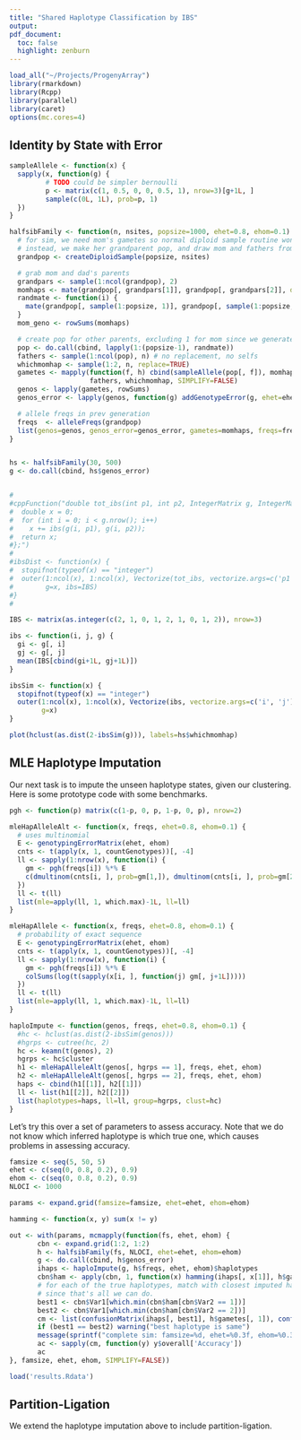 ```yaml
---
title: "Shared Haplotype Classification by IBS"
output:
pdf_document:
  toc: false
  highlight: zenburn
---
```


```r
load_all("~/Projects/ProgenyArray")
library(rmarkdown)
library(Rcpp)
library(parallel)
library(caret)
options(mc.cores=4)
```

## Identity by State with Error

```r

sampleAllele <- function(x) {
  sapply(x, function(g) {
         # TODO could be simpler bernoulli
         p <- matrix(c(1, 0.5, 0, 0, 0.5, 1), nrow=3)[g+1L, ]
         sample(c(0L, 1L), prob=p, 1)
  })
}

halfsibFamily <- function(n, nsites, popsize=1000, ehet=0.8, ehom=0.1) {
  # for sim, we need mom's gametes so normal diploid sample routine won't work
  # instead, we make her grandparent pop, and draw mom and fathers from that
  grandpop <- createDiploidSample(popsize, nsites)

  # grab mom and dad's parents
  grandpars <- sample(1:ncol(grandpop), 2)
  momhaps <- mate(grandpop[, grandpars[1]], grandpop[, grandpars[2]], dont_combine=TRUE)
  randmate <- function(i) {
    mate(grandpop[, sample(1:popsize, 1)], grandpop[, sample(1:popsize, 1)])
  }
  mom_geno <- rowSums(momhaps)

  # create pop for other parents, excluding 1 for mom since we generated her
  pop <- do.call(cbind, lapply(1:(popsize-1), randmate))
  fathers <- sample(1:ncol(pop), n) # no replacement, no selfs
  whichmomhap <- sample(1:2, n, replace=TRUE)
  gametes <- mapply(function(f, h) cbind(sampleAllele(pop[, f]), momhaps[, h]),
                    fathers, whichmomhap, SIMPLIFY=FALSE)
  genos <- lapply(gametes, rowSums)
  genos_error <- lapply(genos, function(g) addGenotypeError(g, ehet=ehet, ehom=ehom))

  # allele freqs in prev generation
  freqs  <- alleleFreqs(grandpop)
  list(genos=genos, genos_error=genos_error, gametes=momhaps, freqs=freqs, whichmomhap=whichmomhap)
}


hs <- halfsibFamily(30, 500)
g <- do.call(cbind, hs$genos_error)


#
#cppFunction("double tot_ibs(int p1, int p2, IntegerMatrix g, IntegerMatrix ibs) {
#  double x = 0;
#  for (int i = 0; i < g.nrow(); i++)
#    x += ibs(g(i, p1), g(i, p2));
#  return x;
#};")
#
#ibsDist <- function(x) {
#  stopifnot(typeof(x) == "integer")
#  outer(1:ncol(x), 1:ncol(x), Vectorize(tot_ibs, vectorize.args=c('p1', 'p2')),
#        g=x, ibs=IBS)
#}
#

IBS <- matrix(as.integer(c(2, 1, 0, 1, 2, 1, 0, 1, 2)), nrow=3)

ibs <- function(i, j, g) {
  gi <- g[, i]
  gj <- g[, j]
  mean(IBS[cbind(gi+1L, gj+1L)])
}

ibsSim <- function(x) {
  stopifnot(typeof(x) == "integer")
  outer(1:ncol(x), 1:ncol(x), Vectorize(ibs, vectorize.args=c('i', 'j')),
        g=x)
}

plot(hclust(as.dist(2-ibsSim(g))), labels=hs$whichmomhap)

```

## MLE Haplotype Imputation

Our next task is to impute the unseen haplotype states, given our clustering.
Here is some prototype code with some benchmarks.

```r

pgh <- function(p) matrix(c(1-p, 0, p, 1-p, 0, p), nrow=2)

mleHapAlleleAlt <- function(x, freqs, ehet=0.8, ehom=0.1) {
  # uses multinomial
  E <- genotypingErrorMatrix(ehet, ehom)
  cnts <- t(apply(x, 1, countGenotypes))[, -4]
  ll <- sapply(1:nrow(x), function(i) {
    gm <- pgh(freqs[i]) %*% E
    c(dmultinom(cnts[i, ], prob=gm[1,]), dmultinom(cnts[i, ], prob=gm[2,]))
  })
  ll <- t(ll)
  list(mle=apply(ll, 1, which.max)-1L, ll=ll)
}

mleHapAllele <- function(x, freqs, ehet=0.8, ehom=0.1) {
  # probability of exact sequence
  E <- genotypingErrorMatrix(ehet, ehom)
  cnts <- t(apply(x, 1, countGenotypes))[, -4]
  ll <- sapply(1:nrow(x), function(i) {
    gm <- pgh(freqs[i]) %*% E
    colSums(log(t(sapply(x[i, ], function(j) gm[, j+1L]))))
  })
  ll <- t(ll)
  list(mle=apply(ll, 1, which.max)-1L, ll=ll)
}

haploImpute <- function(genos, freqs, ehet=0.8, ehom=0.1) {
  #hc <- hclust(as.dist(2-ibsSim(genos)))
  #hgrps <- cutree(hc, 2)
  hc <- keamn(t(genos), 2)
  hgrps <- hc$cluster
  h1 <- mleHapAlleleAlt(genos[, hgrps == 1], freqs, ehet, ehom)
  h2 <- mleHapAlleleAlt(genos[, hgrps == 2], freqs, ehet, ehom)
  haps <- cbind(h1[[1]], h2[[1]])
  ll <- list(h1[[2]], h2[[2]])
  list(haplotypes=haps, ll=ll, group=hgrps, clust=hc)
}

```

Let's try this over a set of parameters to assess accuracy. Note that we do not
know which inferred haplotype is which true one, which causes problems in
assessing accuracy.

```r

famsize <- seq(5, 50, 5)
ehet <- c(seq(0, 0.8, 0.2), 0.9)
ehom <- c(seq(0, 0.8, 0.2), 0.9)
NLOCI <- 1000

params <- expand.grid(famsize=famsize, ehet=ehet, ehom=ehom)

hamming <- function(x, y) sum(x != y)

out <- with(params, mcmapply(function(fs, ehet, ehom) {
       cbn <- expand.grid(1:2, 1:2)
       h <- halfsibFamily(fs, NLOCI, ehet=ehet, ehom=ehom)
       g <- do.call(cbind, h$genos_error)
       ihaps <- haploImpute(g, h$freqs, ehet, ehom)$haplotypes
       cbn$ham <- apply(cbn, 1, function(x) hamming(ihaps[, x[1]], h$gametes[, x[2]]))
       # for each of the true haplotypes, match with closest imputed haplotype
       # since that's all we can do.
       best1 <- cbn$Var1[which.min(cbn$ham[cbn$Var2 == 1])]
       best2 <- cbn$Var1[which.min(cbn$ham[cbn$Var2 == 2])]
       cm <- list(confusionMatrix(ihaps[, best1], h$gametes[, 1]), confusionMatrix(ihaps[, best2], h$gametes[, 2]))
       if (best1 == best2) warning("best haplotype is same")
       message(sprintf("complete sim: famsize=%d, ehet=%0.3f, ehom=%0.3f", fs, ehet, ehom))
       ac <- sapply(cm, function(y) y$overall['Accuracy'])
       ac
}, famsize, ehet, ehom, SIMPLIFY=FALSE))

load('results.Rdata')


```

## Partition-Ligation

We extend the haplotype imputation above to include partition-ligation.

```r

```

